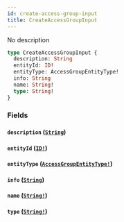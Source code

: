 ```yaml
---
id: create-access-group-input
title: CreateAccessGroupInput
---
```


No description

```graphql
type CreateAccessGroupInput {
  description: String
  entityId: ID!
  entityType: AccessGroupEntityType!
  info: String
  name: String!
  type: String!
}
```

### Fields

#### `description` ([`String`](/docs/graphql/scalars/string))

#### `entityId` ([`ID!`](/docs/graphql/scalars/id))

#### `entityType` ([`AccessGroupEntityType!`](/docs/graphql/enums/access-group-entity-type))

#### `info` ([`String`](/docs/graphql/scalars/string))

#### `name` ([`String!`](/docs/graphql/scalars/string))

#### `type` ([`String!`](/docs/graphql/scalars/string))
